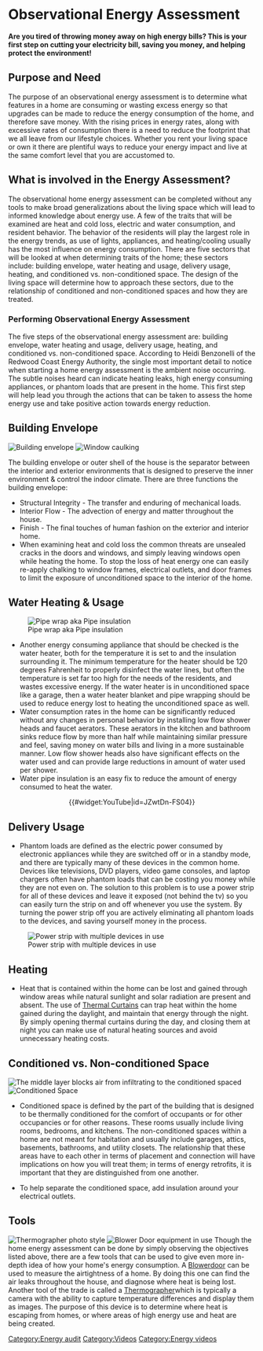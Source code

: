 = '''Observational Energy Assessment''' =

'''Are you tired of throwing money away on high energy bills? This is your first step on cutting your electricity bill, saving you money, and helping protect the environment!'''

== Purpose and Need ==
The purpose of an observational energy assessment is to determine what features in a home are consuming or wasting excess energy so that upgrades can be made to reduce the energy consumption of the home, and therefore save money.  With the rising prices in energy rates, along with excessive rates of consumption there is a need to reduce the footprint that we all leave from our lifestyle choices.  Whether you rent your living space or own it there are plentiful ways to reduce your energy impact and live at the same comfort level that you are accustomed to. 

== What is involved in the Energy Assessment? ==
The observational home energy assessment can be completed without any tools to make broad generalizations about the living space which will lead to informed knowledge about energy use.  A few of the traits that will be examined are heat and cold loss, electric and water consumption, and resident behavior.  The behavior of the residents will play the largest role in the energy trends, as use of lights, appliances, and heating/cooling usually has the most influence on energy consumption.  There are five sectors that will be looked at when determining traits of the home; these sectors include: building envelope, water heating and usage, delivery usage, heating, and conditioned vs. non-conditioned space.  The design of the living space will determine how to approach these sectors, due to the relationship of conditioned and non-conditioned spaces and how they are treated.
  
=== Performing Observational Energy Assessment ===
The five steps of the observational energy assessment are: building envelope, water heating and usage, delivery usage, heating, and conditioned vs. non-conditioned space. According to Heidi Benzonelli of the Redwood Coast Energy Authority, the single most important detail to notice when starting a home energy assessment is the ambient noise occurring.  The subtle noises heard can indicate heating leaks, high energy consuming appliances, or phantom loads that are present in the home.  This first step will help lead you through the actions that can be taken to assess the home energy use and take positive action towards energy reduction.

==Building Envelope==
[[File:Building_envelope.jpg|thumb|left|Building envelope]]
[[File:Window_caulk.jpg|right|Window caulking]] 

The building envelope or outer shell of the house is the separator between the interior and exterior environments that is designed to preserve the inner environment & control the indoor climate. There are three functions the building envelope:
* Structural Integrity - The transfer and enduring of mechanical loads.
* Interior Flow - The advection of energy and matter throughout the house.
* Finish - The final touches of human fashion on the exterior and interior home.
* When examining heat and cold loss the common threats are unsealed cracks in the doors and windows, and simply leaving windows open while heating the home.  To stop the loss of heat energy one can easily re-apply chalking to window frames, electrical outlets, and door frames to limit the exposure of unconditioned space to the interior of the home.

==Water Heating & Usage==
[[File:Pipe_insulation.jpg|left|thumb|Pipe wrap aka Pipe insulation]]
* Another energy consuming appliance that should be checked is the water heater, both for the temperature it is set to and the insulation surrounding it.  The minimum temperature for the heater should be 120 degrees Fahrenheit to properly disinfect the water lines, but often the temperature is set far too high for the needs of the residents, and wastes excessive energy.  If the water heater is in unconditioned space like a garage, then a water heater blanket and pipe wrapping should be used to reduce energy lost to heating the unconditioned space as well.
* Water consumption rates in the home can be significantly reduced without any changes in personal behavior by installing low flow shower heads and faucet aerators.  These aerators in the kitchen and bathroom sinks reduce flow by more than half while maintaining similar pressure and feel, saving money on water bills and living in a more sustainable manner.  Low flow shower heads also have significant effects on the water used and can provide large reductions in amount of water used per shower.
* Water pipe insulation is an easy fix to reduce the amount of energy consumed to heat the water. 

<center>{{#widget:YouTube|id=JZwtDn-FS04}}</center>

==Delivery Usage==


* Phantom loads are defined as the electric power consumed by electronic appliances while they are switched off or in a standby mode, and there are typically many of these devices in the common home.  Devices like televisions, DVD players, video game consoles, and laptop chargers often have phantom loads that can be costing you money while they are not even on.  The solution to this problem is to use a power strip for all of these devices and leave it exposed (not behind the tv) so you can easily turn the strip on and off whenever you use the system.  By turning the power strip off you are actively eliminating all phantom loads to the devices, and saving yourself money in the process.
[[Image:DC_0407.jpg|thumb|right|Power strip with multiple devices in use]]




==Heating==
* Heat that is contained within the home can be lost and gained through window areas while natural sunlight and solar radiation are present and absent.  The use of [[Thermal Curtains]] can trap heat within the home gained during the daylight, and maintain that energy through the night.  By simply opening thermal curtains during the day, and closing them at night you can make use of natural heating sources and avoid unnecessary heating costs.


== Conditioned vs. Non-conditioned Space ==
[[File:Outlet_insulation.jpg|thumb|left|The middle layer blocks air from infiltrating to the conditioned spaced]]
[[File:Conditioned_space.jpg|thumb|right|Conditioned Space]]

* Conditioned space is defined by the part of the building that is designed to be thermally conditioned for the comfort of occupants or for other occupancies or for other reasons.  These rooms usually include living rooms, bedrooms, and kitchens.  The non-conditioned spaces within a home are not meant for habitation and usually include garages, attics, basements, bathrooms, and utility closets.  The relationship that these areas have to each other in terms of placement and connection will have implications on how you will treat them; in terms of energy retrofits, it is important that they are distinguished from one another.  

* To help separate the conditioned space, add insulation around your electrical outlets.

==Tools==
[[Image:IR_0342.jpg|thumb|left|Thermographer photo style]]
[[Image:Blowerdoor.jpg|thumb|right|Blower Door equipment in use]]
Though the home energy assessment can be done by simply observing the objectives listed above, there are a few tools that can be used to give even more in-depth idea of how your home's energy consumption.  A [http://en.wikipedia.org/wiki/Blower_door Blowerdoor] can be used to measure the airtightness of a home.  By doing this one can find the air leaks throughout the house, and diagnose where heat is being lost.  Another tool of the trade is called a [http://en.wikipedia.org/wiki/Thermography Thermographer]which is typically a camera with the ability to capture temperature differences and display them as images.  The purpose of this device is to determine where heat is escaping from homes, or where areas of high energy use and heat are being created.

[[Category:Energy audit]]
[[Category:Videos]]
[[Category:Energy videos]]